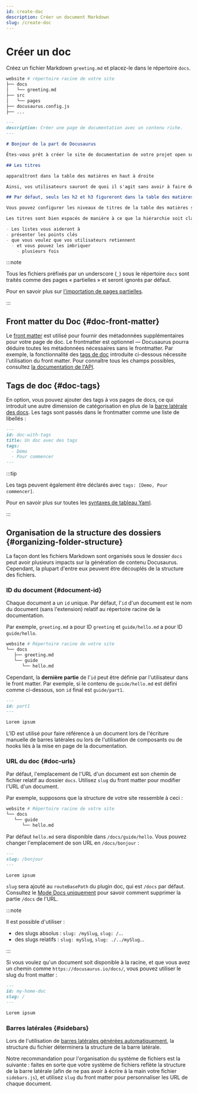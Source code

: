 ```yaml
---
id: create-doc
description: Créer un document Markdown
slug: /create-doc
---
```


# Créer un doc

Créez un fichier Markdown `greeting.md` et placez-le dans le répertoire `docs`.

```bash
website # répertoire racine de votre site
├── docs
│   └── greeting.md
├── src
│   └── pages
├── docusaurus.config.js
├── ...
```

```md
---
description: Créer une page de documentation avec un contenu riche.
---

# Bonjour de la part de Docusaurus

Êtes-vous prêt à créer le site de documentation de votre projet open source ?

## Les titres

apparaîtront dans la table des matières en haut à droite

Ainsi, vos utilisateurs sauront de quoi il s'agit sans avoir à faire défiler la page ou même sans la lire.

## Par défaut, seuls les h2 et h3 figureront dans la table des matières.

Vous pouvez configurer les niveaux de titres de la table des matières soit par document, soit dans la configuration du thème.

Les titres sont bien espacés de manière à ce que la hiérarchie soit claire.

- Les listes vous aideront à
- présenter les points clés
- que vous voulez que vos utilisateurs retiennent
  - et vous pouvez les imbriquer
    - plusieurs fois
```

:::note

Tous les fichiers préfixés par un underscore (`_`) sous le répertoire `docs` sont traités comme des pages « partielles » et seront ignorés par défaut.

Pour en savoir plus sur [l'importation de pages partielles](../markdown-features/markdown-features-react.mdx#importing-markdown).

:::

## Front matter du Doc {#doc-front-matter}

Le [front matter](../markdown-features/markdown-features-intro.mdx#front-matter) est utilisé pour fournir des métadonnées supplémentaires pour votre page de doc. Le frontmatter est optionnel — Docusaurus pourra déduire toutes les métadonnées nécessaires sans le frontmatter. Par exemple, la fonctionnalité des [tags de doc](#doc-tags) introduite ci-dessous nécessite l'utilisation du front matter. Pour connaître tous les champs possibles, consultez [la documentation de l'API](../../api/plugins/plugin-content-docs.mdx#markdown-front-matter).

## Tags de doc {#doc-tags}

En option, vous pouvez ajouter des tags à vos pages de docs, ce qui introduit une autre dimension de catégorisation en plus de la [barre latérale des docs](./sidebar/index.mdx). Les tags sont passés dans le frontmatter comme une liste de libellés :

```md "your-doc-page.md"
---
id: doc-with-tags
title: Un doc avec des tags
tags:
  - Démo
  - Pour commencer
---
```

:::tip

Les tags peuvent également être déclarés avec `tags: [Demo, Pour commencer]`.

Pour en savoir plus sur toutes les [syntaxes de tableau Yaml](https://www.w3schools.io/file/yaml-arrays/).

:::

## Organisation de la structure des dossiers {#organizing-folder-structure}

La façon dont les fichiers Markdown sont organisés sous le dossier `docs` peut avoir plusieurs impacts sur la génération de contenu Docusaurus. Cependant, la plupart d'entre eux peuvent être découplés de la structure des fichiers.

### ID du document {#document-id}

Chaque document a un `id` unique. Par défaut, l'`id` d'un document est le nom du document (sans l'extension) relatif au répertoire racine de la documentation.

Par exemple, `greeting.md` a pour ID `greeting` et `guide/hello.md` a pour ID `guide/hello`.

```bash
website # Répertoire racine de votre site
└── docs
   ├── greeting.md
   └── guide
      └── hello.md
```

Cependant, la **dernière partie** de l'`id` peut être définie par l'utilisateur dans le front matter. Par exemple, si le contenu de `guide/hello.md` est défini comme ci-dessous, son `id` final est `guide/part1`.

```md
---
id: part1
---

Lorem ipsum
```

L'ID est utilisé pour faire référence à un document lors de l'écriture manuelle de barres latérales ou lors de l'utilisation de composants ou de hooks liés à la mise en page de la documentation.

### URL du doc {#doc-urls}

Par défaut, l'emplacement de l'URL d'un document est son chemin de fichier relatif au dossier `docs`. Utilisez `slug` du front matter pour modifier l'URL d'un document.

Par exemple, supposons que la structure de votre site ressemble à ceci :

```bash
website # Répertoire racine de votre site
└── docs
   └── guide
      └── hello.md
```

Par défaut `hello.md` sera disponible dans `/docs/guide/hello`. Vous pouvez changer l'emplacement de son URL en `/docs/bonjour` :

```md
---
slug: /bonjour
---

Lorem ipsum
```

`slug` sera ajouté au `routeBasePath` du plugin doc, qui est `/docs` par défaut. Consultez le [Mode Docs uniquement](docs-introduction.mdx#docs-only-mode) pour savoir comment supprimer la partie `/docs` de l'URL.

:::note

Il est possible d'utiliser :

- des slugs absolus : `slug: /mySlug`, `slug: /`...
- des slugs relatifs : `slug: mySlug`, `slug: ./../mySlug`...

:::

Si vous voulez qu'un document soit disponible à la racine, et que vous avez un chemin comme `https://docusaurus.io/docs/`, vous pouvez utiliser le slug du front matter :

```md
---
id: my-home-doc
slug: /
---

Lorem ipsum
```

### Barres latérales {#sidebars}

Lors de l'utilisation de [barres latérales générées automatiquement](./sidebar/autogenerated.mdx), la structure du fichier déterminera la structure de la barre latérale.

Notre recommandation pour l'organisation du système de fichiers est la suivante : faites en sorte que votre système de fichiers reflète la structure de la barre latérale (afin de ne pas avoir à écrire à la main votre fichier `sidebars.js`), et utilisez `slug` du front matter pour personnaliser les URL de chaque document.
